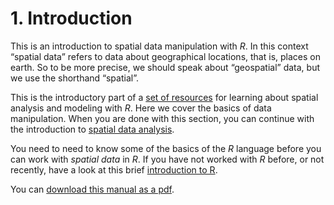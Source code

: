 # 1. Introduction

This is an introduction to spatial data manipulation with *R*. In this context "spatial data" refers to data about geographical locations, that is, places on earth. So to be more precise, we should speak about "geospatial" data, but we use the shorthand "spatial". 

This is the introductory part of a [set of resources](/) for learning about spatial analysis and modeling with *R*. Here we cover the basics of data manipulation. When you are done with this section, you can continue with the introduction to [spatial data analysis](/analysis).

You need to need to know some of the basics of the *R* language before you can work with *spatial data* in *R*. If you have not worked with *R* before, or not recently, have a look at this brief [introduction to R](../../intr). 

You can [download this manual as a pdf](/_sources/spatial/rst/RSpatial.pdf).

